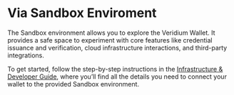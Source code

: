 # Via Sandbox Enviroment

The Sandbox environment allows you to explore the Veridium Wallet. It provides a safe space to experiment with core features like credential issuance and verification, cloud infrastructure interactions, and third-party integrations.

To get started, follow the step-by-step instructions in the [Infrastructure & Developer Guide](../../infraDevGuide/archOverview.mdx), where you’ll find all the details you need to connect your wallet to the provided Sandbox environment.
